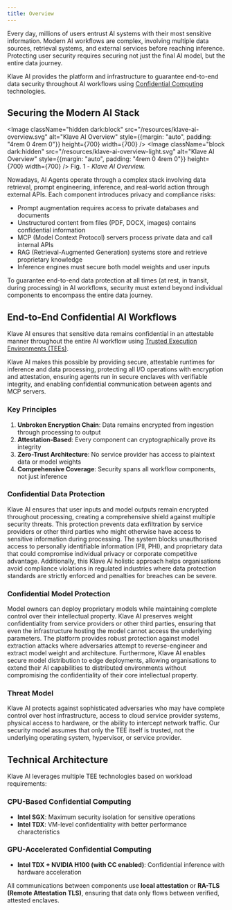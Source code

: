 ```yaml
---
title: Overview
---
```



Every day, millions of users entrust AI systems with their most sensitive information. Modern AI workflows are complex, involving multiple data sources, retrieval systems, and external services before reaching inference. Protecting user security requires securing not just the final AI model, but the entire data journey.

Klave AI provides the platform and infrastructure to guarantee end-to-end data security throughout AI workflows using [Confidential Computing](http://localhost:3000/learn/confidential-computing/overview) technologies.

## Securing the Modern AI Stack

<Image className="hidden dark:block" src="/resources/klave-ai-overview.svg" alt="Klave AI Overview" style={{margin: "auto", padding: "4rem 0 4rem 0"}} height={700} width={700} />
<Image className="block dark:hidden" src="/resources/klave-ai-overview-light.svg" alt="Klave AI Overview" style={{margin: "auto", padding: "4rem 0 4rem 0"}} height={700} width={700} />
Fig. 1 - *Klave AI Overview.*

Nowadays, AI Agents operate through a complex stack involving data retrieval, prompt engineering, inference, and real-world action through external APIs. Each component introduces privacy and compliance risks:

- Prompt augmentation requires access to private databases and documents
- Unstructured content from files (PDF, DOCX, images) contains confidential information
- MCP (Model Context Protocol) servers process private data and call internal APIs
- RAG (Retrieval-Augmented Generation) systems store and retrieve proprietary knowledge
- Inference engines must secure both model weights and user inputs

To guarantee end-to-end data protection at all times (at rest, in transit, during processing) in AI workflows, security must extend beyond individual components to encompass the entire data journey.

## End-to-End Confidential AI Workflows

Klave AI ensures that sensitive data remains confidential in an attestable manner throughout the entire AI workflow using [Trusted Execution Environments (TEEs)](http://localhost:3000/learn/confidential-computing/tee).

Klave AI makes this possible by providing secure, attestable runtimes for inference and data processing, protecting all I/O operations with encryption and attestation, ensuring agents run in secure enclaves with verifiable integrity, and enabling confidential communication between agents and MCP servers.

### Key Principles

1. **Unbroken Encryption Chain**: Data remains encrypted from ingestion through processing to output
2. **Attestation-Based**: Every component can cryptographically prove its integrity
3. **Zero-Trust Architecture**: No service provider has access to plaintext data or model weights
4. **Comprehensive Coverage**: Security spans all workflow components, not just inference

### Confidential Data Protection

Klave AI ensures that user inputs and model outputs remain encrypted throughout processing, creating a comprehensive shield against multiple security threats. This protection prevents data exfiltration by service providers or other third parties who might otherwise have access to sensitive information during processing. The system blocks unauthorised access to personally identifiable information (PII, PHI), and proprietary data that could compromise individual privacy or corporate competitive advantage. Additionally, this Klave AI holistic approach helps organisations avoid compliance violations in regulated industries where data protection standards are strictly enforced and penalties for breaches can be severe.

### Confidential Model Protection

Model owners can deploy proprietary models while maintaining complete control over their intellectual property. Klave AI preserves weight confidentiality from service providers or other third parties, ensuring that even the infrastructure hosting the model cannot access the underlying parameters. The platform provides robust protection against model extraction attacks where adversaries attempt to reverse-engineer and extract model weight and architecture. Furthermore, Klave AI enables secure model distribution to edge deployments, allowing organisations to extend their AI capabilities to distributed environments without compromising the confidentiality of their core intellectual property.

### Threat Model

Klave AI protects against sophisticated adversaries who may have complete control over host infrastructure, access to cloud service provider systems, physical access to hardware, or the ability to intercept network traffic.
Our security model assumes that only the TEE itself is trusted, not the underlying operating system, hypervisor, or service provider.

## Technical Architecture

Klave AI leverages multiple TEE technologies based on workload requirements:

### CPU-Based Confidential Computing
- **Intel SGX**: Maximum security isolation for sensitive operations
- **Intel TDX**: VM-level confidentiality with better performance characteristics

### GPU-Accelerated Confidential Computing  
- **Intel TDX + NVIDIA H100 (with CC enabled)**: Confidential inference with hardware acceleration

All communications between components use **local attestation** or **RA-TLS (Remote Attestation TLS)**, ensuring that data only flows between verified, attested enclaves.
